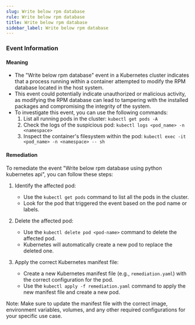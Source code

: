 ```yaml
--- 
slug: Write below rpm database
rule: Write below rpm database
title: Write below rpm database
sidebar_label: Write below rpm database
---
```

                   


### Event Information

#### Meaning

- The "Write below rpm database" event in a Kubernetes cluster indicates that a process running within a container attempted to modify the RPM database located in the host system.
- This event could potentially indicate unauthorized or malicious activity, as modifying the RPM database can lead to tampering with the installed packages and compromising the integrity of the system.
- To investigate this event, you can use the following commands:
  1. List all running pods in the cluster: `kubectl get pods -A`
  2. Check the logs of the suspicious pod: `kubectl logs <pod_name> -n <namespace>`
  3. Inspect the container's filesystem within the pod: `kubectl exec -it <pod_name> -n <namespace> -- sh`

#### Remediation

To remediate the event "Write below rpm database using python kubernetes api", you can follow these steps:

1. Identify the affected pod:
   - Use the `kubectl get pods` command to list all the pods in the cluster.
   - Look for the pod that triggered the event based on the pod name or labels.

2. Delete the affected pod:
   - Use the `kubectl delete pod <pod-name>` command to delete the affected pod.
   - Kubernetes will automatically create a new pod to replace the deleted one.

3. Apply the correct Kubernetes manifest file:
   - Create a new Kubernetes manifest file (e.g., `remediation.yaml`) with the correct configuration for the pod.
   - Use the `kubectl apply -f remediation.yaml` command to apply the new manifest file and create a new pod.

Note: Make sure to update the manifest file with the correct image, environment variables, volumes, and any other required configurations for your specific use case.

 